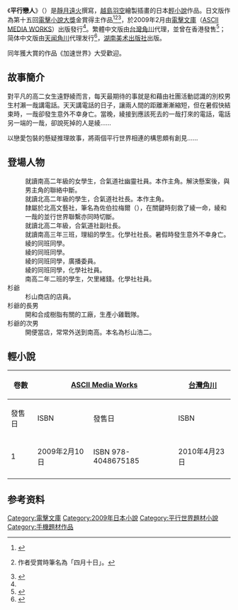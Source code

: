 {{Infobox animanga/Headerofja
|標題= 平行戀人
|圖像= 《平行恋人》封面.jpg
|尺寸= 
|說明= 简体中文版封面
|日文名稱= パララバ -Parallel lovers-
|英文名稱= 
|類型= 
}}
{{Infobox animanga/Novel
|輕小說= 是
|著者= [[静月遠火|静月遠火]]
|插圖= [[越島羽空|越島羽空]]
|出版社= {{flagicon|Japan}} [[ASCII_Media_Works|ASCII Media Works]]<br /> {{flagicon|Taiwan}} {{flagicon|HK}} [[台灣角川|台灣角川]]<br /> {{flagicon|CHN}} [[湖南美术出版社|湖南美术出版社]]（出版）[[天闻角川|天闻角川]]（发行）
|label= {{flagicon|Japan}} [[電擊文庫|電擊文庫]]<br /> {{flagicon|Taiwan}} Kadokawa Fantastic Novels<br /> {{flagicon|CHN}} 天闻角川轻小说
|連載雜誌= 
|發售日= {{flagicon|Japan}} 2009年2月10日<ref name="Published">{{cite news|url=http://asciimw.jp/search/mode/item/cd/A0900320|script-title=ja:AMW｜雑誌・書籍検索 『パララバ　-Parallel lovers-』|publisher=KADOKAWA CORPORATION|date=|accessdate=2014-05-06|language=ja|archive-date=2014-05-06|archive-url=https://web.archive.org/web/20140506165312/http://asciimw.jp/search/mode/item/cd/A0900320|dead-url=no}}</ref>
|開始= 
|結束= 
|冊數= 1
}}
{{Infobox animanga/Footerofja}}
《'''平行戀人'''》（{{lang-ja|パララバ -Parallel lovers-}}）是[[靜月遠火|靜月遠火]]撰寫，[[越島羽空|越島羽空]]繪製插畫的日本[[輕小說|輕小說]]作品。日文版作為第十五回[[電擊小說大獎|電擊小說大獎]]金賞得主作品<ref>{{Cite web|url=http://asciimw.jp/award/taisyo/archive/15/novel2.html|script-title=ja:AMW｜第15回 電撃大賞 入賞作品|publisher={{lang|ja|株式会社アスキー・メディアワークス}}|date=|accessdate=2014-05-06|language=ja|archive-date=2014-05-06|archive-url=https://web.archive.org/web/20140506165634/http://asciimw.jp/award/taisyo/archive/15/novel2.html|dead-url=no}}</ref><ref>{{Cite web|url=http://dengekionline.com/elem/000/000/118/118810/|script-title=ja:本日開催された第15回「電撃大賞」授賞式の模様を写真とともにお届け！|publisher={{lang|ja|電撃オンライン}}|date=2008-11-06|accessdate=2014-05-06|language=ja|archive-date=2014-05-06|archive-url=https://web.archive.org/web/20140506165546/http://dengekionline.com/elem/000/000/118/118810/|dead-url=no}}作者受賞時筆名為「四月十日」。</ref><ref>{{Cite web|url=http://dengekionline.com/elem/000/000/138/138747/|script-title=ja:電撃小説大賞・金賞『パララバ -Parallel lovers-』の静月先生にインタビュー|publisher={{lang|ja|電撃オンライン}}|date=2009-02-11|accessdate=2014-05-06|language=ja|archive-date=2014-05-06|archive-url=https://web.archive.org/web/20140506145802/http://dengekionline.com/elem/000/000/138/138747/|dead-url=no}}</ref>，於2009年2月由[[電擊文庫|電擊文庫]]（[[ASCII_MEDIA_WORKS|ASCII MEDIA WORKS]]）出版發行<ref name="Published"/>。繁體中文版由[[台灣角川|台灣角川]]代理，並曾在香港發售<ref>{{Cite web|url=https://www.kadokawa.com.tw/p1-products_detail.php?id=3dec38UUROK1WmXP0xgT29I4zW-xX8V0fLR89k1JUhmf|title=台灣角川KADOKAWA 平行戀人|date=|publisher=台灣角川|accessdate=2014-05-06|language=zh-tw|archive-date=2014-05-06|archive-url=https://web.archive.org/web/20140506171247/https://www.kadokawa.com.tw/p1-products_detail.php?id=3dec38UUROK1WmXP0xgT29I4zW-xX8V0fLR89k1JUhmf|dead-url=no}}</ref>；简体中文版由[[天闻角川|天闻角川]]代理发行<ref>{{Cite web|url=http://www.gztwkadokawa.com/?article-568.html|title=2013年12月下旬书讯：《乐圣少女》奏响古典浪漫交响曲，《平行恋人》悲恋登场！|publisher=天闻角川|date=2013-12-17|accessdate=2014-05-06|language=zh-cn|archive-date=2014-05-06|archive-url=https://web.archive.org/web/20140506164222/http://www.gztwkadokawa.com/?article-568.html|dead-url=no}}</ref>，[[湖南美术出版社|湖南美术出版社]]出版。

同年獲大賞的作品《加速世界》大受歡迎。

== 故事簡介 ==
對平凡的高二女生遠野綾而言，每天最期待的事就是和藉由社團活動認識的別校男生村瀨一哉講電話。天天講電話的日子，讓兩人間的距離漸漸縮短，但在暑假快結束時，一哉卻發生意外不幸身亡。當晚，綾接到應該死去的一哉打來的電話，電話另一端的一哉，卻說死掉的人是綾……

以戀愛包裝的懸疑推理故事，將兩個平行世界相連的構思頗有創見......

== 登場人物 ==
;{{nihongo|遠野綾|遠野 綾（とおの あや）}}
:就讀南高二年級的女學生，合氣道社幽靈社員。本作主角。解決懸案後，與男主角的聯絡中斷。
;{{nihongo|村瀨一哉|村瀬 一哉（むらせ かずや）}}
:就讀北高二年級的學生，合氣道社社長。本作主角。
;{{nihongo|葉月麗華|葉月 麗華（はずき れいか）}}
:隸屬於北高文藝社，筆名為佐伯拉梅爾（{{lang|ja|佐伯ラメル}}），在關鍵時刻救了綾一命，綾和一哉的並行世界聯繫亦同時切斷。
;{{nihongo|望月修一郎|望月 修一郎（もちづき しゅういちろう） }}
:就讀北高二年級，合氣道社副社長。
;{{nihongo|瀧埼信|滝埼 信（たきさき しん）}}
:就讀南高三年三班，理組的學生。化學社社長。暑假時發生意外不幸身亡。
;{{nihongo|中山聰子|中山 聡子（なかやま さとこ）}}
:綾的同班同學。
;{{nihongo|齊木里緒|斉木 里緒（さいき りお） }}
:綾的同班同學。
;{{nihongo|小栗由利|小栗 由利（おぐり ゆり）}}
:綾的同班同學，廣播委員。
;{{nihongo|時田楓|時田 楓（ときた かえで）}}
:綾的同班同學，化學社社員。
;{{nihongo|田中洋子|田中 洋子（たなか ようこ）}}
:南高二年二班的學生，欠里緒錢。化學社社員。
;杉爺
:杉山商店的店員。
;杉爺的長男
:開和合成樹脂有關的工廠，生產小雞戰隊。
;杉爺的次男
:開便當店，常常外送到南高。本名為杉山浩二。

== 輕小說 ==
{| class="wikitable"
|-
!rowspan="2"|卷數
!colspan="2"|{{flagicon|Japan}} [[ASCII_Media_Works|ASCII Media Works]]
!colspan="2"|{{flagicon|Taiwan}} {{flagicon|HK}} [[台灣角川|台灣角川]]
!colspan="2"|{{flagicon|PRC}} [[天闻角川|天闻角川]]
|-
! 發售日 !! ISBN
! 發售日 !! ISBN
! 發售日 !! ISBN
|-
|1
|2009年2月10日||ISBN 978-4048675185
|2010年4月23日||ISBN 978-986-237-602-7
|2013年12月20日||ISBN 978-7-5356-6684-0
|-
|}

== 参考资料 ==
{{Reflist}}

{{DEFAULTSORT:Pararaba Parallel lovers}}
[[Category:電擊文庫|Category:電擊文庫]]
[[Category:2009年日本小說|Category:2009年日本小說]]
[[Category:平行世界題材小說|Category:平行世界題材小說]]
[[Category:手機題材作品|Category:手機題材作品]]